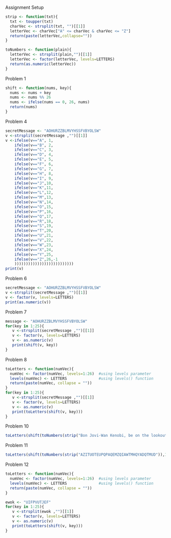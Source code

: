 Assignment Setup
```r
strip <- function(txt){
  txt <- toupper(txt)
  charVec <- strsplit(txt, "")[[1]]
  letterVec <- charVec["A" <= charVec & charVec <= "Z"]
  return(paste(letterVec,collapse=""))
}

toNumbers <- function(plain){
  letterVec <- strsplit(plain,"")[[1]]
  letterVec <- factor(letterVec, levels=LETTERS)
  return(as.numeric(letterVec))
}

```

Problem 1
```r
shift <- function(nums, key){
  nums <- nums + key
  nums <- nums %% 26
  nums <- ifelse(nums == 0, 26, nums)
  return(nums)
}

```

Problem 4
```r
secretMessage <- "AOHURZZBLMVYHSSFVBYOLSW"
v <-strsplit(secretMessage ,"")[[1]]
v <-ifelse(v=="A", 1,
    ifelse(v=="B", 2,
    ifelse(v=="C", 3,
    ifelse(v=="D", 4,
    ifelse(v=="E", 5,
    ifelse(v=="F", 6,
    ifelse(v=="G", 7,
    ifelse(v=="H", 8,
    ifelse(v=="I", 9,
    ifelse(v=="J",10,
    ifelse(v=="K",11,
    ifelse(v=="L",12,
    ifelse(v=="M",13,
    ifelse(v=="N",14,
    ifelse(v=="O",15,
    ifelse(v=="P",16,
    ifelse(v=="Q",17,
    ifelse(v=="R",18,
    ifelse(v=="S",19,
    ifelse(v=="T",20,
    ifelse(v=="U",21,
    ifelse(v=="V",22,
    ifelse(v=="W",23,
    ifelse(v=="X",24,
    ifelse(v=="Y",25,
    ifelse(v=="Z",26,-1
    ))))))))))))))))))))))))))
print(v)

```
Problem 6
```r
secretMessage <- "AOHURZZBLMVYHSSFVBYOLSW"
v <-strsplit(secretMessage ,"")[[1]]
v <- factor(v, levels=LETTERS)
print(as.numeric(v))

```
Problem 7
```r
message <- "AOHURZZBLMVYHSSFVBYOLSW"
for(key in 1:25){
   v <-strsplit(secretMessage ,"")[[1]]
   v <- factor(v, levels=LETTERS)
   v <- as.numeric(v)
   print(shift(v, key))
}

```
Problem 8
```r
toLetters <- function(numVec){
  numVec <- factor(numVec, levels=1:26)  #using levels parameter
  levels(numVec) <- LETTERS              #using levels() function
  return(paste(numVec, collapse = ""))
}
for(key in 1:25){
   v <-strsplit(secretMessage ,"")[[1]]
   v <- factor(v, levels=LETTERS)
   v <- as.numeric(v)
   print(toLetters(shift(v, key)))
}
```
Problem 10
```r
toLetters(shift(toNumbers(strip("Bon Jovi-Wan Kenobi, be on the lookout for a Sue.")),12))
```
Problem 11
```r
toLetters(shift(toNumbers(strip("AZITUOTEUPQPAQEMZQIAWTMHQYADQTMUD")),14))
```
Problem 12
```r
toLetters <- function(numVec){
  numVec <- factor(numVec, levels=1:26)  #using levels parameter
  levels(numVec) <- LETTERS              #using levels() function
  return(paste(numVec, collapse = ""))
}

ewok <- "UIFPVUTJEF"
for(key in 1:25){
   v <-strsplit(ewok ,"")[[1]]
   v <- factor(v, levels=LETTERS)
   v <- as.numeric(v)
   print(toLetters(shift(v, key)))
}
```
